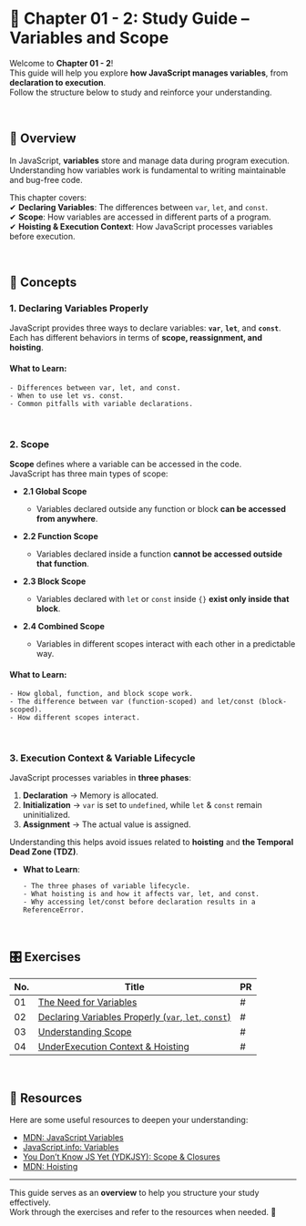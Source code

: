 # 🐚 Chapter 01 - 2: Study Guide – Variables and Scope

Welcome to **Chapter 01 - 2**!  
This guide will help you explore **how JavaScript manages variables**, from **declaration to execution**.  
Follow the structure below to study and reinforce your understanding.

<br />

## **📌 Overview**

In JavaScript, **variables** store and manage data during program execution.  
Understanding how variables work is fundamental to writing maintainable and bug-free code.

This chapter covers:  
✔ **Declaring Variables**: The differences between `var`, `let`, and `const`.  
✔ **Scope**: How variables are accessed in different parts of a program.  
✔ **Hoisting & Execution Context**: How JavaScript processes variables before execution.

<br />

## **📖 Concepts**

### **1. Declaring Variables Properly**

JavaScript provides three ways to declare variables: **`var`**, **`let`**, and **`const`**.  
Each has different behaviors in terms of **scope, reassignment, and hoisting**.

#### **What to Learn**:

```
- Differences between var, let, and const.
- When to use let vs. const.
- Common pitfalls with variable declarations.
```

<br />

### **2. Scope**

**Scope** defines where a variable can be accessed in the code.  
JavaScript has three main types of scope:

- **2.1 Global Scope**

  - Variables declared outside any function or block **can be accessed from anywhere**.

- **2.2 Function Scope**

  - Variables declared inside a function **cannot be accessed outside that function**.

- **2.3 Block Scope**

  - Variables declared with `let` or `const` inside `{}` **exist only inside that block**.

- **2.4 Combined Scope**
  - Variables in different scopes interact with each other in a predictable way.

#### **What to Learn**:

```
- How global, function, and block scope work.
- The difference between var (function-scoped) and let/const (block-scoped).
- How different scopes interact.
```

<br />

### **3. Execution Context & Variable Lifecycle**

JavaScript processes variables in **three phases**:

1. **Declaration** → Memory is allocated.
2. **Initialization** → `var` is set to `undefined`, while `let` & `const` remain uninitialized.
3. **Assignment** → The actual value is assigned.

Understanding this helps avoid issues related to **hoisting** and **the Temporal Dead Zone (TDZ)**.

- **What to Learn**:
  ```
  - The three phases of variable lifecycle.
  - What hoisting is and how it affects var, let, and const.
  - Why accessing let/const before declaration results in a ReferenceError.
  ```

<br />

## **🎛️ Exercises**

| No. | Title                                                                                                                                                        | PR  |
| --- | ------------------------------------------------------------------------------------------------------------------------------------------------------------ | --- |
| 01  | [The Need for Variables](https://github.com/navynj//JS-Dive-Study/blob/main/content/guideline/chap01/2_variables/exercise01.mdx)                              | #   |
| 02  | [Declaring Variables Properly (`var`, `let`, `const`)](https://github.com/navynj/JS-Dive-Study/blob/main/content/guideline/chap01/2_variables/exercise02.mdx) | #   |
| 03  | [Understanding Scope](https://github.com/navynj/JS-Dive-Study/blob/main/content/guideline/chap01/2_variables/exercise03.mdx)                                  | #   |
| 04  | [UnderExecution Context & Hoisting](https://github.com/navynj/JS-Dive-Study/blob/main/content/guideline/chap01/2_variables/exercise04.mdx)                    | #   |

<br />

## 🔗 Resources

Here are some useful resources to deepen your understanding:

- [MDN: JavaScript Variables](https://developer.mozilla.org/en-US/docs/Web/JavaScript/Guide/Grammar_and_types#variables)
- [JavaScript.info: Variables](https://javascript.info/variables)
- [You Don’t Know JS Yet (YDKJSY): Scope & Closures](https://github.com/getify/You-Dont-Know-JS/tree/2nd-ed/scope-closures)
- [MDN: Hoisting](https://developer.mozilla.org/en-US/docs/Glossary/Hoisting)

---

This guide serves as an **overview** to help you structure your study effectively.  
Work through the exercises and refer to the resources when needed. 🚀
